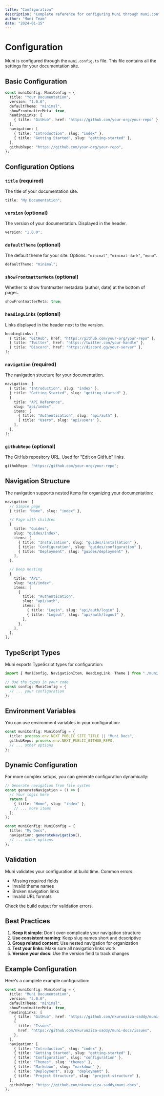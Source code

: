 ```yaml
---
title: "Configuration"
description: "Complete reference for configuring Muni through muni.config.ts"
author: "Muni Team"
date: "2024-01-15"
---
```


# Configuration

Muni is configured through the `muni.config.ts` file. This file contains all the settings for your documentation site.

## Basic Configuration

```typescript
const muniConfig: MuniConfig = {
  title: "Your Documentation",
  version: "1.0.0",
  defaultTheme: "minimal",
  showFrontmatterMeta: true,
  headingLinks: [
    { title: "GitHub", href: "https://github.com/your-org/your-repo" },
  ],
  navigation: [
    { title: "Introduction", slug: "index" },
    { title: "Getting Started", slug: "getting-started" },
  ],
  githubRepo: "https://github.com/your-org/your-repo",
};
```

## Configuration Options

### `title` (required)

The title of your documentation site.

```typescript
title: "My Documentation";
```

### `version` (optional)

The version of your documentation. Displayed in the header.

```typescript
version: "1.0.0";
```

### `defaultTheme` (optional)

The default theme for your site. Options: `"minimal"`, `"minimal-dark"`, `"mono"`.

```typescript
defaultTheme: "minimal";
```

### `showFrontmatterMeta` (optional)

Whether to show frontmatter metadata (author, date) at the bottom of pages.

```typescript
showFrontmatterMeta: true;
```

### `headingLinks` (optional)

Links displayed in the header next to the version.

```typescript
headingLinks: [
  { title: "GitHub", href: "https://github.com/your-org/your-repo" },
  { title: "Twitter", href: "https://twitter.com/your-handle" },
  { title: "Discord", href: "https://discord.gg/your-server" },
];
```

### `navigation` (required)

The navigation structure for your documentation.

```typescript
navigation: [
  { title: "Introduction", slug: "index" },
  { title: "Getting Started", slug: "getting-started" },
  {
    title: "API Reference",
    slug: "api/index",
    items: [
      { title: "Authentication", slug: "api/auth" },
      { title: "Users", slug: "api/users" },
    ],
  },
];
```

### `githubRepo` (optional)

The GitHub repository URL. Used for "Edit on GitHub" links.

```typescript
githubRepo: "https://github.com/your-org/your-repo";
```

## Navigation Structure

The navigation supports nested items for organizing your documentation:

```typescript
navigation: [
  // Simple page
  { title: "Home", slug: "index" },

  // Page with children
  {
    title: "Guides",
    slug: "guides/index",
    items: [
      { title: "Installation", slug: "guides/installation" },
      { title: "Configuration", slug: "guides/configuration" },
      { title: "Deployment", slug: "guides/deployment" },
    ],
  },

  // Deep nesting
  {
    title: "API",
    slug: "api/index",
    items: [
      {
        title: "Authentication",
        slug: "api/auth",
        items: [
          { title: "Login", slug: "api/auth/login" },
          { title: "Logout", slug: "api/auth/logout" },
        ],
      },
    ],
  },
];
```

## TypeScript Types

Muni exports TypeScript types for configuration:

```typescript
import { MuniConfig, NavigationItem, HeadingLink, Theme } from "./muni.config";

// Use the types in your code
const config: MuniConfig = {
  // ... your configuration
};
```

## Environment Variables

You can use environment variables in your configuration:

```typescript
const muniConfig: MuniConfig = {
  title: process.env.NEXT_PUBLIC_SITE_TITLE || "Muni Docs",
  githubRepo: process.env.NEXT_PUBLIC_GITHUB_REPO,
  // ... other options
};
```

## Dynamic Configuration

For more complex setups, you can generate configuration dynamically:

```typescript
// Generate navigation from file system
const generateNavigation = () => {
  // Your logic here
  return [
    { title: "Home", slug: "index" },
    // ... more items
  ];
};

const muniConfig: MuniConfig = {
  title: "My Docs",
  navigation: generateNavigation(),
  // ... other options
};
```

## Validation

Muni validates your configuration at build time. Common errors:

- Missing required fields
- Invalid theme names
- Broken navigation links
- Invalid URL formats

Check the build output for validation errors.

## Best Practices

1. **Keep it simple**: Don't over-complicate your navigation structure
2. **Use consistent naming**: Keep slug names short and descriptive
3. **Group related content**: Use nested navigation for organization
4. **Test your links**: Make sure all navigation links work
5. **Version your docs**: Use the version field to track changes

## Example Configuration

Here's a complete example configuration:

```typescript
const muniConfig: MuniConfig = {
  title: "Muni Documentation",
  version: "2.0.0",
  defaultTheme: "minimal",
  showFrontmatterMeta: true,
  headingLinks: [
    { title: "GitHub", href: "https://github.com/nkurunziza-saddy/muni-docs" },
    {
      title: "Issues",
      href: "https://github.com/nkurunziza-saddy/muni-docs/issues",
    },
  ],
  navigation: [
    { title: "Introduction", slug: "index" },
    { title: "Getting Started", slug: "getting-started" },
    { title: "Configuration", slug: "configuration" },
    { title: "Themes", slug: "themes" },
    { title: "Markdown", slug: "markdown" },
    { title: "Deployment", slug: "deployment" },
    { title: "Project Structure", slug: "project-structure" },
  ],
  githubRepo: "https://github.com/nkurunziza-saddy/muni-docs",
};
```
